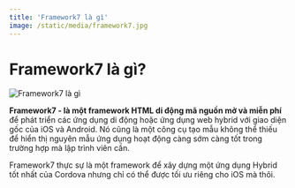 ```yaml
---
title: 'Framework7 là gì'
image: /static/media/framework7.jpg
---
```


# Framework7 là gì?

![Framework7 là gì](/static/media/framework7.jpg)

**Framework7 - là một framework HTML di động mã nguồn mở và miễn phí** để phát triển các ứng dụng di động hoặc ứng dụng web hybrid với giao diện gốc của iOS và Android. Nó cũng là một công cụ tạo mẫu không thể thiếu để hiển thị nguyên mẫu ứng dụng hoạt động càng sớm càng tốt trong trường hợp mà lập trình viên cần.

Framework7 thực sự là một framework để xây dựng một ứng dụng Hybrid tốt nhất của Cordova nhưng chỉ có thể được tối ưu riêng cho iOS mà thôi.
